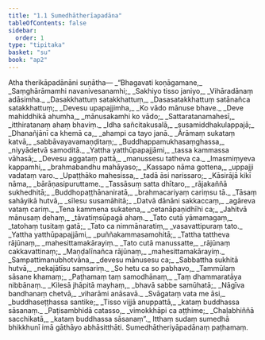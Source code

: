 ```yaml
---
title: "1.1 Sumedhātherīapadāna"
tableOfContents: false
sidebar:
  order: 1
type: "tipitaka"
basket: "su"
book: "ap2"
---
```



<DynamicBreadcrumb />

<Division number="195" book="ap2" bookNo="20" page="71">

<Paragraph number="2" book="ap2">
Atha therikāpadānāni suṇātha—
</Paragraph>

</Division>
<Division number="1" book="ap2" bookNo="20" page="1">

<Paragraph number="3" type="verses" book="ap2">
_“Bhagavati koṇāgamane,_  
_Saṃghārāmamhi navanivesanamhi;_  
_Sakhiyo tisso janiyo,_  
_Vihāradānaṃ adāsimha._  

</Paragraph>

</Division>
<Division number="2" book="ap2" bookNo="20" page="1">

<Paragraph number="4" type="verses" book="ap2">
_Dasakkhattuṃ satakkhattuṃ,_  
_Dasasatakkhattuṃ satānañca satakkhattuṃ;_  
_Devesu upapajjimha,_  
_Ko vādo mānuse bhave._  

</Paragraph>

</Division>
<Division number="3" book="ap2" bookNo="20" page="1">

<Paragraph number="5" type="verses" book="ap2">
_Deve mahiddhikā ahumha,_  
_mānusakamhi ko vādo;_  
_Sattaratanamahesī,_  
_itthiratanaṃ ahaṃ bhaviṃ._  

</Paragraph>

</Division>
<Division number="4" book="ap2" bookNo="20" page="1">

<Paragraph number="6" type="verses" book="ap2">
_Idha sañcitakusalā,_  
_susamiddhakulappajā;_  
_Dhanañjānī ca khemā ca,_  
_ahampi ca tayo janā._  

</Paragraph>

</Division>
<Division number="5" book="ap2" bookNo="20" page="1">

<Paragraph number="7" type="verses" book="ap2">
_Ārāmaṃ sukataṃ katvā,_  
_sabbāvayavamaṇḍitaṃ;_  
_Buddhappamukhasaṃghassa,_  
_niyyādetvā samoditā._  

</Paragraph>

</Division>
<Division number="6" book="ap2" bookNo="20" page="1">

<Paragraph number="8" type="verses" book="ap2">
_Yattha yatthūpapajjāmi,_  
_tassa kammassa vāhasā;_  
_Devesu aggataṃ pattā,_  
_manussesu tatheva ca._  

</Paragraph>

</Division>
<Division number="7" book="ap2" bookNo="20" page="1">

<Paragraph number="9" type="verses" book="ap2">
_Imasmiṃyeva kappamhi,_  
_brahmabandhu mahāyaso;_  
_Kassapo nāma gottena,_  
_uppajji vadataṃ varo._  

</Paragraph>

</Division>
<Division number="8" book="ap2" bookNo="20" page="2">

<Paragraph number="10" type="verses" book="ap2">
_Upaṭṭhāko mahesissa,_  
_tadā āsi narissaro;_  
_Kāsirājā kikī nāma,_  
_bārāṇasipuruttame._  

</Paragraph>

</Division>
<Division number="9" book="ap2" bookNo="20" page="2">

<Paragraph number="11" type="verses" book="ap2">
_Tassāsuṃ satta dhītaro,_  
_rājakaññā sukhedhitā;_  
_Buddhopaṭṭhānaniratā,_  
_brahmacariyaṃ cariṃsu tā._  

</Paragraph>

</Division>
<Division number="10" book="ap2" bookNo="20" page="2">

<Paragraph number="12" type="verses" book="ap2">
_Tāsaṃ sahāyikā hutvā,_  
_sīlesu susamāhitā;_  
_Datvā dānāni sakkaccaṃ,_  
_agāreva vataṃ cariṃ._  

</Paragraph>

</Division>
<Division number="11" book="ap2" bookNo="20" page="2">

<Paragraph number="13" type="verses" book="ap2">
_Tena kammena sukatena,_  
_cetanāpaṇidhīhi ca;_  
_Jahitvā mānusaṃ dehaṃ,_  
_tāvatiṃsūpagā ahaṃ._  

</Paragraph>

</Division>
<Division number="12" book="ap2" bookNo="20" page="2">

<Paragraph number="14" type="verses" book="ap2">
_Tato cutā yāmamagaṃ,_  
_tatohaṃ tusitaṃ gatā;_  
_Tato ca nimmānaratiṃ,_  
_vasavattipuraṃ tato._  

</Paragraph>

</Division>
<Division number="13" book="ap2" bookNo="20" page="2">

<Paragraph number="15" type="verses" book="ap2">
_Yattha yatthūpapajjāmi,_  
_puññakammasamohitā;_  
_Tattha tattheva rājūnaṃ,_  
_mahesittamakārayiṃ._  

</Paragraph>

</Division>
<Division number="14" book="ap2" bookNo="20" page="2">

<Paragraph number="16" type="verses" book="ap2">
_Tato cutā manussatte,_  
_rājūnaṃ cakkavattinaṃ;_  
_Maṇḍalīnañca rājūnaṃ,_  
_mahesittamakārayiṃ._  

</Paragraph>

</Division>
<Division number="15" book="ap2" bookNo="20" page="2">

<Paragraph number="17" type="verses" book="ap2">
_Sampattimanubhotvāna,_  
_devesu mānusesu ca;_  
_Sabbattha sukhitā hutvā,_  
_nekajātīsu saṃsariṃ._  

</Paragraph>

</Division>
<Division number="16" book="ap2" bookNo="20" page="2">

<Paragraph number="18" type="verses" book="ap2">
_So hetu ca so pabhavo,_  
_Tammūlaṃ sāsane khamaṃ;_  
_Paṭhamaṃ taṃ samodhānaṃ,_  
_Taṃ dhammaratāya nibbānaṃ._  

</Paragraph>

</Division>
<Division number="17" book="ap2" bookNo="20" page="2">

<Paragraph number="19" type="verses" book="ap2">
_Kilesā jhāpitā mayhaṃ,_  
_bhavā sabbe samūhatā;_  
_Nāgīva bandhanaṃ chetvā,_  
_viharāmi anāsavā._  

</Paragraph>

</Division>
<Division number="18" book="ap2" bookNo="20" page="3">

<Paragraph number="20" type="verses" book="ap2">
_Svāgataṃ vata me āsi,_  
_buddhaseṭṭhassa santike;_  
_Tisso vijjā anuppattā,_  
_kataṃ buddhassa sāsanaṃ._  

</Paragraph>

</Division>
<Division number="19" book="ap2" bookNo="20" page="3">

<Paragraph number="21" type="verses" book="ap2">
_Paṭisambhidā catasso,_  
_vimokkhāpi ca aṭṭhime;_  
_Chaḷabhiññā sacchikatā,_  
_kataṃ buddhassa sāsanaṃ”._  

</Paragraph>

<Paragraph number="22" book="ap2">
Itthaṃ sudaṃ sumedhā bhikkhunī imā gāthāyo abhāsitthāti.

</Paragraph>
</Division>

<Paragraph number="23" type="center" book="ap2">
Sumedhātheriyāpadānaṃ paṭhamaṃ.
</Paragraph>